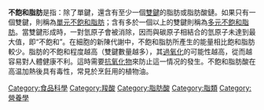 {{unreferenced|time=2019-01-10T08:10:19+00:00}}
{{Fats}}
'''不飽和脂肪'''是指：除了單鍵，還含有至少一個[[雙鍵|雙鍵]]的脂肪或脂肪酸鏈。如果只有一個雙鍵，則稱為[[單元不飽和脂肪|單元不飽和脂肪]]；含有多於一個以上的雙鍵則稱為[[多元不飽和脂肪|多元不飽和脂肪]]。當雙鍵形成時，一對氫原子會被消除，因而與碳原子相結合的氫原子未達到最大值，即“不飽和”。在細胞的新陳代謝中，不飽和脂肪所產生的能量相比飽和脂肪較少。脂肪的不飽和程度越高（雙鍵數量越多），其[[脂的過氧化|過氧化]]的可能性越高，從而越容易對人體健康不利。這時需要[[抗氧化物|抗氧化物]]來防止這一情况的發生。不飽和脂肪酸在高温加熱後具有毒性，常見於烹飪用的植物油。
{{脂類}}

{{chemistry-stub}}

[[Category:食品科學|Category:食品科學]]
[[Category:羧酸|Category:羧酸]]
[[Category:脂肪酸|Category:脂肪酸]]
[[Category:脂類|Category:脂類]]
[[Category:營養學|Category:營養學]]